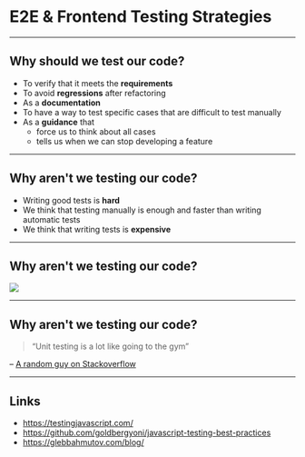

# E2E & Frontend Testing Strategies

---

## Why should we test our code?

<Steps>

- To verify that it meets the **requirements**
- To avoid **regressions** after refactoring
- As a **documentation**
- To have a way to test specific cases that are difficult to test manually
- As a **guidance** that
    - force us to think about all cases
    - tells us when we can stop developing a feature

</Steps>

---

## Why aren't we testing our code?

<Steps>

- Writing good tests is **hard**
- We think that testing manually is enough and faster than writing automatic tests
- We think that writing tests is **expensive**

</Steps>

---

## Why aren't we testing our code?

![](/images/money.gif)

---

## Why aren't we testing our code?

<Steps>

> “Unit testing is a lot like going to the gym”

– [A random guy on Stackoverflow](https://stackoverflow.com/a/69263/9891450)

</Steps>

---

## Links

- https://testingjavascript.com/
- https://github.com/goldbergyoni/javascript-testing-best-practices
- https://glebbahmutov.com/blog/
